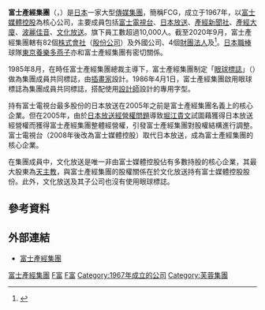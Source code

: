 {{double image|right|2018 FCG Headquarters Building 1.jpg|240|Tokyo Sankei Building 140427.JPG|100|富士電視台總部[[FCG大樓|FCG大樓]]|產經新聞社總部[[東京產經大廈|東京產經大廈]]}}
'''富士產經集團'''（{{lang-ja|フジサンケイ・コミュニケーション・グループ}}，{{lang-en|Fujisankei Communications Group}}）是[[日本|日本]]一家大型[[傳播媒體|傳媒]][[公司集團|集團]]，簡稱FCG，成立于1967年，以[[富士媒體控股|富士媒體控股]]為核心公司，主要成員包括[[富士電視台|富士電視台]]、[[日本放送|日本放送]]、[[產業經濟新聞社|產經新聞社]]、[[產經大廈|產經大廈]]、[[波麗佳音|波麗佳音]]、[[文化放送_(日本)|文化放送]]。旗下員工數超過10,000人。截至2020年9月，富士產經集團轄有82個[[株式會社|株式會社]]（[[股份公司|股份公司]]）及外國公司、4個[[財團法人|財團法人]]及{{link-ja|社會福祉法人|社会福祉法人}}<ref>{{cite web|url=https://www.fujisankei-g.co.jp/list.html|script-title=ja:フジサンケイグループ一覧|accessdate=2020-11-09|publisher={{lang|ja|フジサンケイグループ}}|language=ja|deadurl=no|archive-date=2020-11-09|archive-url=https://web.archive.org/web/20201109105630/https://www.fujisankei-g.co.jp/list.html}}</ref>。[[日本職棒|日本職棒]]球隊[[東京養樂多燕子|東京養樂多燕子]]亦和富士產經集團有密切關係。

1985年8月，在時任富士產經集團總裁{{link-ja|鹿內春雄|鹿内春雄}}主導下，富士產經集團制定「[[眼球標誌|眼球標誌]]」（{{lang|ja|目玉マーク}}）做為集團成員共同標誌，由[[插畫家|插畫家]]{{link-ja|吉田勝|吉田カツ}}設計。1986年4月1日，富士產經集團啟用眼球標誌為集團成員共同標誌，搭配使用[[設計師|設計師]]{{link-ja|馬場雄二|馬場雄二}}設計的專用字型。

持有富士電視台最多股份的日本放送在2005年之前是富士產經集團名義上的核心企業。但在2005年，由於[[日本放送經營權問題|日本放送經營權問題]]導致[[堀江貴文|堀江貴文]]試圖藉獲得日本放送經營權而獲得富士產經集團整體經營權，引發富士產經集團對股權結構進行調整。富士電視台（2008年後改為富士媒體控股）取代日本放送，成為富士產經集團的核心企業。

在集團成員中，文化放送是唯一非由富士媒體控股佔有多數持股的核心企業，其最大股東為[[天主教|天主教]]{{link-en|聖保祿會|Society of Saint Paul}}，與富士產經集團的股權關係在於文化放送持有富士媒體控股股份。此外，文化放送及其子公司也沒有使用眼球標誌。
== 參考資料 ==
{{reflist}}
==外部連結==
{{commonscat|Fujisankei Communications Group}}
* [http://www.fujisankei-g.co.jp/ 富士產經集團]{{Wayback|url=http://www.fujisankei-g.co.jp/ |date=20200916044803 }}{{ja}}{{en}}

{{富士產經集團}}

[[Category:富士產經集團|]]
[[Category:日本媒體|F富]]
[[Category:日本企業集團|F富]]
[[Category:1967年成立的公司|Category:1967年成立的公司]]
[[Category:芙蓉集團|Category:芙蓉集團]]